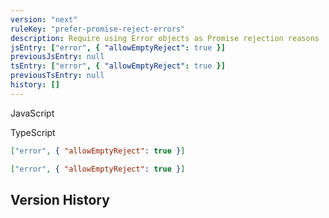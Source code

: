 ```yaml
---
version: "next"
ruleKey: "prefer-promise-reject-errors"
description: Require using Error objects as Promise rejection reasons
jsEntry: ["error", { "allowEmptyReject": true }]
previousJsEntry: null
tsEntry: ["error", { "allowEmptyReject": true }]
previousTsEntry: null
history: []
---
```


<Tabs defaultValue="js">

<TabsList>
  <TabsTrigger value="js">
    <div className="flex gap-2 items-center">
      <RuleLevelIcon level="error" />
      <p>JavaScript</p>
    </div>
  </TabsTrigger>
  <TabsTrigger value="ts">
    <div className="flex gap-2 items-center">
      <RuleLevelIcon ts level="error" />
      <p>TypeScript</p>
    </div>
  </TabsTrigger>
</TabsList>

<TabsContent value="js">

```json
["error", { "allowEmptyReject": true }]
```

</TabsContent>

<TabsContent value="ts">

```json
["error", { "allowEmptyReject": true }]
```

</TabsContent>

</Tabs>

## Version History

<RuleHistory ruleKey="prefer-promise-reject-errors" />
